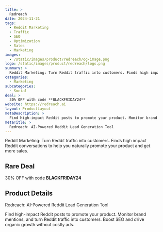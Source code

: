 ```yaml
---
title: >
  Redreach
date: 2024-11-21
tags:
  - Reddit Marketing
  - Traffic
  - SEO
  - Optimization
  - Sales
  - Marketing
images:
  - /static/images/product/redreach/og-image.png
logo: /static/images/product/redreach/logo.png
summary: >
  Reddit Marketing: Turn Reddit traffic into customers. Finds high impact Reddit conversations to help you naturally promote your product and get more sales.
categories:
  - Marketing
subcategories:
  - Social
deal: >
  30% OFF with code **BLACKFRIDAY24**
website: https://redreach.ai
layout: ProductLayout
metaDescription: >
  Find high-impact Reddit posts to promote your product. Monitor brand mentions, and turn Reddit traffic into customers. Boost SEO and drive organic growth without costly ads.
metaTitle: >
  Redreach: AI-Powered Reddit Lead Generation Tool
---
```

Reddit Marketing: Turn Reddit traffic into customers. Finds high impact Reddit conversations to help you naturally promote your product and get more sales.

## Rare Deal

30% OFF with code **BLACKFRIDAY24**

## Product Details
Redreach: AI-Powered Reddit Lead Generation Tool

Find high-impact Reddit posts to promote your product. Monitor brand mentions, and turn Reddit traffic into customers. Boost SEO and drive organic growth without costly ads.
